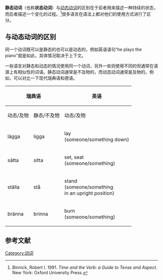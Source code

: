 {{Expert|time=2015-12-14T03:56:03+00:00}}
'''静态动词'''（也称'''状态动词'''）与[[动态动词|动态动词]]的区别在于前者用来描述一种持续的状态，而后者描述一个变化的过程。<ref>Binnick, Robert I. 1991. ''Time and the Verb: a Guide to Tense and Aspect''. New York: Oxford University Press.</ref>很多语言在语法上都对他们的使用方式进行了区分。

== 与动态动词的区别 ==

同一个动词既可以是静态的也可以是动态的，例如英语语句“he plays the piano”就是如此，具体情况取决于上下文。

一些语言对静态和动态的情况使用同一个动词，另外一些则使用不同的但通常在语源上有相似性的词语。静态动词通常是不及物的，而动态动词通常是及物的。例如，可以对比一下现代瑞典语和德语。

{| class="wikitable" style="text-align: center;"
!colspan=2|瑞典语
!colspan=2|英语
!colspan=2|德语
|-
! 动态/及物
! 静态/不及物
! 动态/及物
! 静态/不及物
! 动态/及物
! 静态/不及物
|-
| lägga
| ligga
| lay<br />(someone/something down)
| lie<br />(down)
| legen
| liegen 
|-
| sätta
| sitta
| set, seat<br />(someone/something)
| sit<br />(down)
| (sich) setzen
| sitzen
|-
| ställa
| stå
| stand<br />(someone/something<br />in an upright position)
| stand<br />(up)
| stellen
| stehen
|-
| bränna
| brinna
| burn<br />(someone/something)
| burn<br />(i.e., be on fire)
| verbrennen
| brennen
|}
== 参考文献 ==
{{Reflist}}

{{lexical categories|state=collapsed}}

[[Category:动词|Category:动词]]